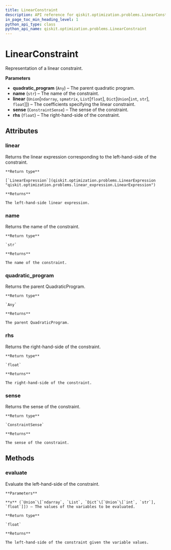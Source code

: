 ```yaml
---
title: LinearConstraint
description: API reference for qiskit.optimization.problems.LinearConstraint
in_page_toc_min_heading_level: 1
python_api_type: class
python_api_name: qiskit.optimization.problems.LinearConstraint
---
```


# LinearConstraint

<Class id="qiskit.optimization.problems.LinearConstraint" isDedicatedPage={true} github="https://github.com/qiskit-community/qiskit-aqua/tree/stable/0.7/qiskit/optimization/problems/linear_constraint.py" signature="LinearConstraint(quadratic_program, name, linear, sense, rhs)" modifiers="class">
  Representation of a linear constraint.

  **Parameters**

  *   **quadratic\_program** (`Any`) – The parent quadratic program.
  *   **name** (`str`) – The name of the constraint.
  *   **linear** (`Union`\[`ndarray`, `spmatrix`, `List`\[`float`], `Dict`\[`Union`\[`int`, `str`], `float`]]) – The coefficients specifying the linear constraint.
  *   **sense** (`ConstraintSense`) – The sense of the constraint.
  *   **rhs** (`float`) – The right-hand-side of the constraint.

  ## Attributes

  <span id="linearconstraint-linear" />

  ### linear

  <Attribute id="qiskit.optimization.problems.LinearConstraint.linear" attributeTypeHint="qiskit.optimization.problems.linear_expression.LinearExpression">
    Returns the linear expression corresponding to the left-hand-side of the constraint.

    **Return type**

    [`LinearExpression`](qiskit.optimization.problems.LinearExpression "qiskit.optimization.problems.linear_expression.LinearExpression")

    **Returns**

    The left-hand-side linear expression.
  </Attribute>

  <span id="linearconstraint-name" />

  ### name

  <Attribute id="qiskit.optimization.problems.LinearConstraint.name" attributeTypeHint="str">
    Returns the name of the constraint.

    **Return type**

    `str`

    **Returns**

    The name of the constraint.
  </Attribute>

  <span id="linearconstraint-quadratic-program" />

  ### quadratic\_program

  <Attribute id="qiskit.optimization.problems.LinearConstraint.quadratic_program" attributeTypeHint="Any">
    Returns the parent QuadraticProgram.

    **Return type**

    `Any`

    **Returns**

    The parent QuadraticProgram.
  </Attribute>

  <span id="linearconstraint-rhs" />

  ### rhs

  <Attribute id="qiskit.optimization.problems.LinearConstraint.rhs" attributeTypeHint="float">
    Returns the right-hand-side of the constraint.

    **Return type**

    `float`

    **Returns**

    The right-hand-side of the constraint.
  </Attribute>

  <span id="linearconstraint-sense" />

  ### sense

  <Attribute id="qiskit.optimization.problems.LinearConstraint.sense" attributeTypeHint="qiskit.optimization.problems.constraint.ConstraintSense">
    Returns the sense of the constraint.

    **Return type**

    `ConstraintSense`

    **Returns**

    The sense of the constraint.
  </Attribute>

  ## Methods

  <span id="linearconstraint-evaluate" />

  ### evaluate

  <Function id="qiskit.optimization.problems.LinearConstraint.evaluate" signature="LinearConstraint.evaluate(x)">
    Evaluate the left-hand-side of the constraint.

    **Parameters**

    **x** (`Union`\[`ndarray`, `List`, `Dict`\[`Union`\[`int`, `str`], `float`]]) – The values of the variables to be evaluated.

    **Return type**

    `float`

    **Returns**

    The left-hand-side of the constraint given the variable values.
  </Function>
</Class>

